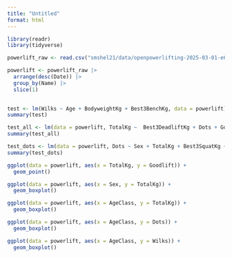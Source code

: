 ```yaml
---
title: "Untitled"
format: html
---
```


```r
library(readr)
library(tidyverse)

powerlift_raw <- read.csv("smshel21/data/openpowerlifting-2025-03-01-e67afafd.csv")

powerlift <- powerlift_raw |>
  arrange(desc(Date)) |>
  group_by(Name) |>
  slice(1)
  
```


```r
test <- lm(Wilks ~ Age + BodyweightKg + Best3BenchKg, data = powerlift)
summary(test)
```

```r
test_all <- lm(data = powerlift, TotalKg ~  Best3DeadliftKg + Dots + Goodlift)
summary(test_all)
```

```r
test_dots <- lm(data = powerlift, Dots ~ Sex + TotalKg + Best3SquatKg + Best3BenchKg + Goodlift)
summary(test_dots)
```

```r
ggplot(data = powerlift, aes(x = TotalKg, y = Goodlift)) +
  geom_point()
```

```r
ggplot(data = powerlift, aes(x = Sex, y = TotalKg)) +
  geom_boxplot()
```

```r
ggplot(data = powerlift, aes(x = AgeClass, y = TotalKg)) +
  geom_boxplot()
```

```r
ggplot(data = powerlift, aes(x = AgeClass, y = Dots)) +
  geom_boxplot()

ggplot(data = powerlift, aes(x = AgeClass, y = Wilks)) +
  geom_boxplot()

```

